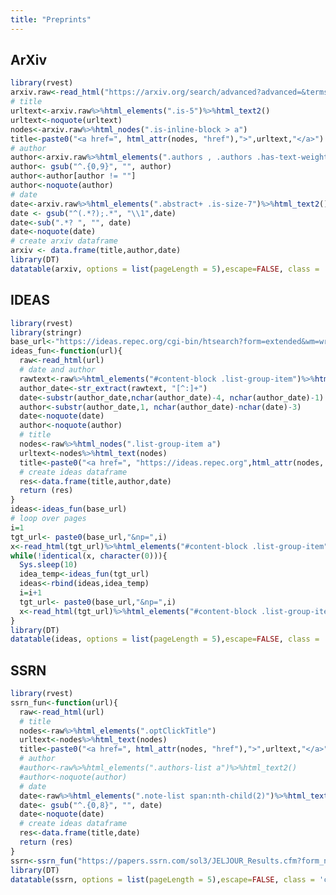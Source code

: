 ---
title: "Preprints"
---

::: panel-tabset
## ArXiv

```{r echo=FALSE, results='asis'}
library(rvest)
arxiv.raw<-read_html("https://arxiv.org/search/advanced?advanced=&terms-0-operator=AND&terms-0-term=ESG&terms-0-field=abstract&terms-1-operator=NOT&terms-1-term=Economic+Scenario+Generators&terms-1-field=abstract&classification-economics=y&classification-physics_archives=all&classification-q_finance=y&classification-include_cross_list=include&date-filter_by=all_dates&date-year=&date-from_date=&date-to_date=&date-date_type=submitted_date&abstracts=show&size=50&order=")
# title
urltext<-arxiv.raw%>%html_elements(".is-5")%>%html_text2()
urltext<-noquote(urltext)
nodes<-arxiv.raw%>%html_nodes(".is-inline-block > a")
title<-paste0("<a href=", html_attr(nodes, "href"),">",urltext,"</a>")
# author
author<-arxiv.raw%>%html_elements(".authors , .authors .has-text-weight-semibold")%>%html_text2()
author<- gsub("^.{0,9}", "", author)
author<-author[author != ""]
author<-noquote(author)
# date
date<-arxiv.raw%>%html_elements(".abstract+ .is-size-7")%>%html_text2()
date <- gsub("^(.*?);.*", "\\1",date)
date<-sub(".*? ", "", date)
date<-noquote(date)
# create arxiv dataframe
arxiv <- data.frame(title,author,date)
library(DT)
datatable(arxiv, options = list(pageLength = 5),escape=FALSE, class = 'cell-border stripe')
```

## IDEAS

```{r echo=FALSE, results='asis'}
library(rvest)
library(stringr)
base_url<-"https://ideas.repec.org/cgi-bin/htsearch?form=extended&wm=wrd&dt=range&ul=%25%2Fa%2F%25&q=ESG&cmd=Search%21&wf=F000&s=R&db=01%2F01%2F2021&de=31%2F12%2F2022"
ideas_fun<-function(url){
  raw<-read_html(url)
  # date and author
  rawtext<-raw%>%html_elements("#content-block .list-group-item")%>%html_text2()
  author_date<-str_extract(rawtext, "[^:]+")
  date<-substr(author_date,nchar(author_date)-4, nchar(author_date)-1)
  author<-substr(author_date,1, nchar(author_date)-nchar(date)-3)
  date<-noquote(date)
  author<-noquote(author)
  # title
  nodes<-raw%>%html_nodes(".list-group-item a")
  urltext<-nodes%>%html_text(nodes)
  title<-paste0("<a href=", "https://ideas.repec.org",html_attr(nodes, "href"),">",urltext,"</a>")
  # create ideas dataframe
  res<-data.frame(title,author,date)
  return (res)
}
ideas<-ideas_fun(base_url) 
# loop over pages
i=1
tgt_url<- paste0(base_url,"&np=",i)
x<-read_html(tgt_url)%>%html_elements("#content-block .list-group-item")%>%html_text2()
while(!identical(x, character(0))){
  Sys.sleep(10)
  idea_temp<-ideas_fun(tgt_url)
  ideas<-rbind(ideas,idea_temp)
  i=i+1
  tgt_url<- paste0(base_url,"&np=",i)
  x<-read_html(tgt_url)%>%html_elements("#content-block .list-group-item")%>%html_text2()
}
library(DT)
datatable(ideas, options = list(pageLength = 5),escape=FALSE, class = 'cell-border stripe')
```

## SSRN

```{r echo=FALSE, results='asis'}
library(rvest)
ssrn_fun<-function(url){
  raw<-read_html(url)
  # title
  nodes<-raw%>%html_elements(".optClickTitle")
  urltext<-nodes%>%html_text(nodes)
  title<-paste0("<a href=", html_attr(nodes, "href"),">",urltext,"</a>")
  # author
  #author<-raw%>%html_elements(".authors-list a")%>%html_text2()
  #author<-noquote(author)
  # date
  date<-raw%>%html_elements(".note-list span:nth-child(2)")%>%html_text2()
  date<- gsub("^.{0,8}", "", date)
  date<-noquote(date)
  # create ideas dataframe
  res<-data.frame(title,date)
  return (res)
}
ssrn<-ssrn_fun("https://papers.ssrn.com/sol3/JELJOUR_Results.cfm?form_name=journalBrowse&journal_id=235330&Network=yes&lim=false&orderBy=ab_approval_date&orderDir=desc&strSelectedOption=6")
library(DT)
datatable(ssrn, options = list(pageLength = 5),escape=FALSE, class = 'cell-border stripe')
```
:::
